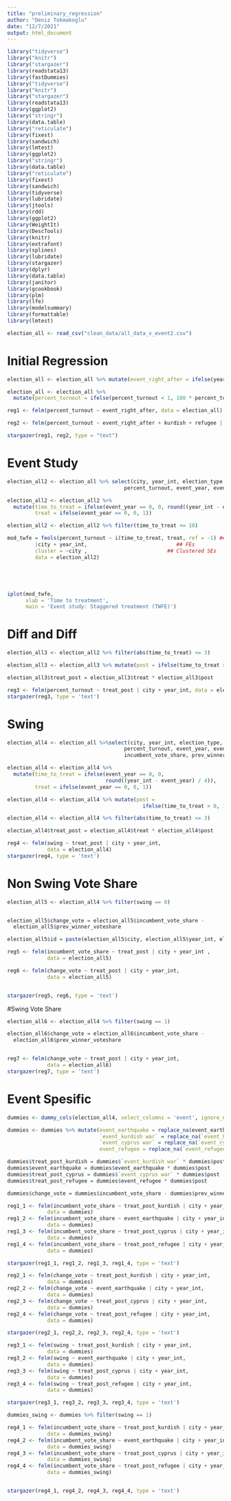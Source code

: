 ```yaml
---
title: "preliminary_regression"
author: "Deniz Tokmakoglu"
date: "12/7/2021"
output: html_document
---
```


```r
library("tidyverse")
library("knitr")
library("stargazer")
library(readstata13)
library(fastDummies)
library("tidyverse")
library("knitr")
library("stargazer")
library(readstata13)
library(ggplot2)
library("stringr")
library(data.table)
library("reticulate")
library(fixest)
library(sandwich)
library(lmtest)
library(ggplot2)
library("stringr")
library(data.table)
library("reticulate")
library(fixest)
library(sandwich)
library(tidyverse)
library(lubridate)
library(jtools)
library(rdd)
library(ggplot2)
library(WeightIt)
library(DescTools)
library(knitr)
library(extrafont)
library(splines)
library(lubridate)
library(stargazer)
library(dplyr)
library(data.table)
library(janitor)
library(gcookbook)
library(plm)
library(lfe)
library(modelsummary)
library(formattable)
library(lmtest)
```

```r
election_all <- read_csv("clean_data/all_data_v_event2.csv")
```



# Initial Regression
```r

election_all <- election_all %>% mutate(event_right_after = ifelse(year_int - event_year <= 4, 1, 0))

election_all <- election_all %>% 
  mutate(percent_turnout = ifelse(percent_turnout < 1, 100 * percent_turnout, percent_turnout))

reg1 <- felm(percent_turnout ~ event_right_after, data = election_all)

reg2 <- felm(percent_turnout ~ event_right_after + kurdish + refugee | city + year , data = election_all)

stargazer(reg1, reg2, type = "text")
```

# Event Study

```r
election_all2 <- election_all %>% select(city, year_int, election_type,
                                      percent_turnout, event_year, event)

election_all2 <- election_all2 %>% 
  mutate(time_to_treat = ifelse(event_year == 0, 0, round((year_int - event_year) / 4)),
         treat = ifelse(event_year == 0, 0, 1))

election_all2 <- election_all2 %>% filter(time_to_treat <= 10)

mod_twfe = feols(percent_turnout ~ i(time_to_treat, treat, ref = -1) ## Our key interaction: time × treatment status
		 |city + year_int,                             ## FEs
		 cluster = ~city ,                          ## Clustered SEs
		 data = election_all2)





iplot(mod_twfe, 
      xlab = 'Time to treatment',
      main = 'Event study: Staggered treatment (TWFE)')
```
# Diff and Diff

```r
election_all3 <- election_all2 %>% filter(abs(time_to_treat) <= 3)

election_all3 <- election_all3 %>% mutate(post = ifelse(time_to_treat > 0, 1, 0))

election_all3$treat_post = election_all3$treat * election_all3$post

reg3 <- felm(percent_turnout ~ treat_post | city + year_int, data = election_all3)
stargazer(reg3, type = 'text')
```
# Swing

```r
election_all4 <- election_all %>%select(city, year_int, election_type,
                                      percent_turnout, event_year, event, swing,
                                      incumbent_vote_share, prev_winner_voteshare)

election_all4 <- election_all4 %>% 
  mutate(time_to_treat = ifelse(event_year == 0, 0, 
                                round((year_int - event_year) / 4)),
         treat = ifelse(event_year == 0, 0, 1))

election_all4 <- election_all4 %>% mutate(post = 
                                            ifelse(time_to_treat > 0, 1, 0))

election_all4 <- election_all4 %>% filter(abs(time_to_treat) <= 3)

election_all4$treat_post = election_all4$treat * election_all4$post

reg4 <- felm(swing ~ treat_post | city + year_int, 
             data = election_all4)
stargazer(reg4, type = 'text')
```

# Non Swing Vote Share
```r

election_all5 <- election_all4 %>% filter(swing == 0)


election_all5$change_vote = election_all5$incumbent_vote_share - 
  election_all5$prev_winner_voteshare

election_all5$id = paste(election_all5$city, election_all5$year_int, election_all5$election_type) 

reg5 <- felm(incumbent_vote_share ~ treat_post | city + year_int , 
             data = election_all5)

reg6 <- felm(change_vote ~ treat_post | city + year_int, 
             data = election_all5)


stargazer(reg5, reg6, type = 'text')
```


#Swing Vote Share

```r
election_all6 <- election_all4 %>% filter(swing == 1)

election_all6$change_vote = election_all6$incumbent_vote_share - 
  election_all6$prev_winner_voteshare


reg7 <- felm(change_vote ~ treat_post | city + year_int, 
             data = election_all6)
stargazer(reg7, type = 'text')
```


# Event Spesific 

```r
dummies <- dummy_cols(election_all4, select_columns = 'event', ignore_na = TRUE)

dummies <- dummies %>% mutate(event_earthquake = replace_na(event_earthquake, 0),
                              `event_kurdish war` = replace_na(`event_kurdish war`, 0),
                              `event_cyprus war` = replace_na(`event_cyprus war`, 0),
                              event_refugee = replace_na(`event_refugee`, 0))

dummies$treat_post_kurdish = dummies$`event_kurdish war` * dummies$post
dummies$event_earthquake = dummies$event_earthquake * dummies$post
dummies$treat_post_cyprus = dummies$`event_cyprus war` * dummies$post
dummies$treat_post_refugee = dummies$event_refugee * dummies$post

dummies$change_vote = dummies$incumbent_vote_share - dummies$prev_winner_voteshare

reg1_1 <- felm(incumbent_vote_share ~ treat_post_kurdish | city + year_int, 
             data = dummies)
reg1_2 <- felm(incumbent_vote_share ~ event_earthquake | city + year_int, 
             data = dummies)
reg1_3 <- felm(incumbent_vote_share ~ treat_post_cyprus | city + year_int, 
             data = dummies)
reg1_4 <- felm(incumbent_vote_share ~ treat_post_refugee | city + year_int, 
             data = dummies)

stargazer(reg1_1, reg1_2, reg1_3, reg1_4, type = 'text')

reg2_1 <- felm(change_vote ~ treat_post_kurdish | city + year_int, 
             data = dummies)
reg2_2 <- felm(change_vote ~ event_earthquake | city + year_int, 
             data = dummies)
reg2_3 <- felm(change_vote ~ treat_post_cyprus | city + year_int, 
             data = dummies)
reg2_4 <- felm(change_vote ~ treat_post_refugee | city + year_int, 
             data = dummies)

stargazer(reg2_1, reg2_2, reg2_3, reg2_4, type = 'text')

reg3_1 <- felm(swing ~ treat_post_kurdish | city + year_int, 
             data = dummies)
reg3_2 <- felm(swing ~ event_earthquake | city + year_int, 
             data = dummies)
reg3_3 <- felm(swing ~ treat_post_cyprus | city + year_int, 
             data = dummies)
reg3_4 <- felm(swing ~ treat_post_refugee | city + year_int, 
             data = dummies)

stargazer(reg3_1, reg3_2, reg3_3, reg3_4, type = 'text')

dummies_swing <- dummies %>% filter(swing == 1)

reg4_1 <- felm(incumbent_vote_share ~ treat_post_kurdish | city + year_int, 
             data = dummies_swing)
reg4_2 <- felm(incumbent_vote_share ~ event_earthquake | city + year_int, 
             data = dummies_swing)
reg4_3 <- felm(incumbent_vote_share ~ treat_post_cyprus | city + year_int, 
             data = dummies_swing)
reg4_4 <- felm(incumbent_vote_share ~ treat_post_refugee | city + year_int, 
             data = dummies_swing)


stargazer(reg4_1, reg4_2, reg4_3, reg4_4, type = 'text')
```

